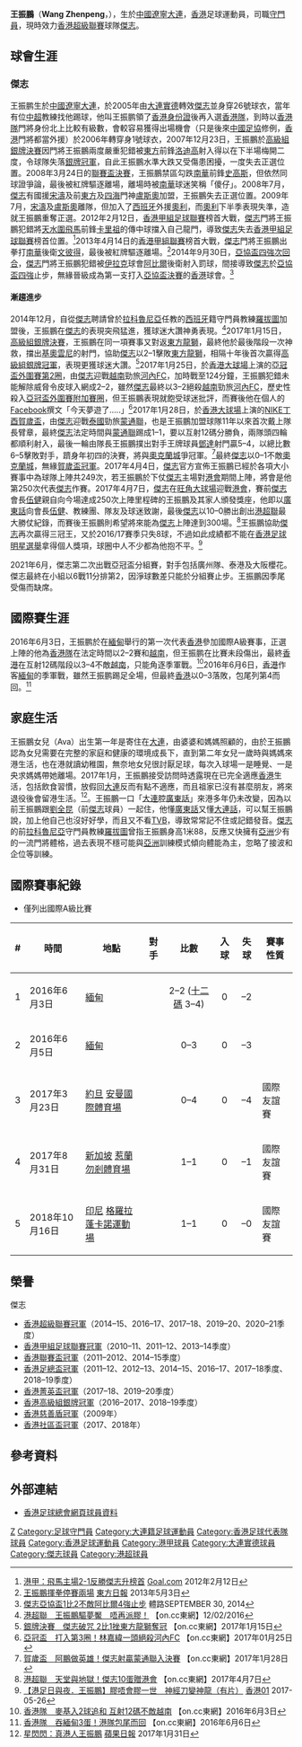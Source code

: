 {{Infobox football biography
| name        = 王振鵬 <br> Wang Zhenpeng
| image       = Wang Zhenpeng.JPG
| image_size  = 280
| fullname    = 王振鵬
| nickname    = 膠鵬、呀鵬
| birth_date  = {{birth date and age|1984|5|5}}
| birth_place = [[中國|中國]][[遼寧|遼寧]][[大連|大連]]
| height      = {{height|m=1.88}}
| position    = [[守門員|守門員]]
| currentclub = [[傑志體育會|傑志]]
| clubnumber  = 1
| youthyears1 = 1997–2002
| youthclubs1 = [[大連實德|大連實德]]
| years1 = 2002–2005
| clubs1 = [[大連實德|大連實德]]
| caps1  = 1
| goals1 = 0
| years2 =  2005–
| clubs2 = [[傑志體育會|傑志]]
| caps2  =425
| goals2 = 1
| nationalyears1 = 2016–
| nationalteam1  = [[香港足球代表隊|香港]]
| nationalcaps1  = 5
| nationalgoals1 = 0
| pcupdate = 2019年7月13日
| ntupdate = 2018年10月11日
}}

'''王振鵬'''（'''Wang Zhenpeng'''，{{bd|1984年|5月5日|catIdx=B白}}），生於[[中國|中國]][[遼寧|遼寧]][[大連|大連]]，[[香港|香港]]足球運動員，司職[[守門員|守門員]]，現時效力[[香港超級聯賽|香港超級聯賽]]球隊[[傑志|傑志]]。

==球會生涯==
===傑志===

王振鹏生於[[中國|中國]][[遼寧|遼寧]][[大連|大連]]，於2005年由[[大連實德|大連實德]]轉效[[傑志體育會|傑志]]並身穿26號球衣，當年有位[[中超|中超]]教練找他踢球，他叫王振鹏領了[[香港身份證|香港身份證]]後再入選[[香港足球代表隊|香港隊]]，到時以[[香港足球代表隊|香港隊]]門將身份北上比較有級數，會較容易獲得出場機會（只是後來[[中國足協|中國足協]]修例，[[香港|香港]]門將都當外援）於2006年轉穿身1號球衣，2007年12月23日，王振鵬於[[香港高級組銀牌|高級組銀牌決賽]]因門將王振鵬兩度嚴重犯錯被[[東方足球隊|東方]]前鋒[[洛迪高|洛迪高]]射入得以在下半場梅開二度，令球隊失落[[香港高級組銀牌|銀牌冠軍]]，自此王振鵬水準大跌又受傷患困擾，一度失去正選位置。2008年3月24日的[[香港聯賽盃|聯賽盃決賽]]，王振鵬禁區勾跌[[南華足球隊|南華]]前鋒[[泰利·史高斯|史高斯]]，但依然同球證爭論，最後被紅牌驅逐離場，離場時被[[南華足球隊|南華]]球迷笑稱「傻仔」。2008年7月，[[傑志|傑志]]有國援[[宋濤_(足球員)|宋濤]]及前[[東方足球隊|東方]]及[[四海體育會|四海]]門神[[盧斯安奴·昆杜斯·達·施華|盧斯奧]]加盟，王振鵬失去正選位置。2009年7月，[[宋濤_(足球員)|宋濤]]及[[盧斯安奴·昆杜斯·達·施華|盧斯奧]]離隊，但加入了[[西班牙|西班牙]]外援[[奧利|奧利]]，而[[奧利|奧利]]下半季表現失準，造就王振鵬重奪正選。2012年2月12日，[[香港甲組足球聯賽|香港甲組足球聯賽]]榜首大戰，[[傑志體育會|傑志]]門將王振鵬犯錯將[[天水圍飛馬|天水圍飛馬]]前鋒[[李安度·卡里祖|卡里祖]]的傳中球擋入自己龍門，導致[[傑志體育會|傑志]]失去[[香港甲組足球聯賽|香港甲組足球聯賽]]榜首位置。<ref>[http://www.goal.com/hk/news/3636/%E9%A6%99%E6%B8%AF/2012/02/12/2901630/%E6%B8%AF%E7%94%B2%E9%A3%9B%E9%A6%AC%E4%B8%BB%E5%A0%B42-1%E5%8F%8D%E5%8B%9D%E5%82%91%E5%BF%97%E5%8D%87%E6%A6%9C%E9%A6%96 港甲：飛馬主場2-1反勝傑志升榜首] {{Wayback|url=http://www.goal.com/hk/news/3636/%E9%A6%99%E6%B8%AF/2012/02/12/2901630/%E6%B8%AF%E7%94%B2%E9%A3%9B%E9%A6%AC%E4%B8%BB%E5%A0%B42-1%E5%8F%8D%E5%8B%9D%E5%82%91%E5%BF%97%E5%8D%87%E6%A6%9C%E9%A6%96 |date=20160415231148 }} [[Goal.com|Goal.com]] 2012年2月12日</ref>2013年4月14日的[[香港甲組足球聯賽|香港甲組聯賽]]榜首大戰，[[傑志體育會|傑志]]門將王振鵬出拳打[[南華足球隊|南華]]後衛[[文彼得|文彼得]]，最後被紅牌驅逐離場。<ref>[http://orientaldaily.on.cc/cnt/sport/20130503/00286_011.html 王振鵬揮拳停賽兩場] {{Wayback|url=http://orientaldaily.on.cc/cnt/sport/20130503/00286_011.html |date=20160811224612 }} [[東方日報|東方日報]] 2013年5月3日</ref>2014年9月30日，[[亞洲足協盃|亞協盃四強次回合]]，[[傑志體育會|傑志]]門將王振鵬犯錯被[[伊拉克|伊拉克]]球會[[阿比爾體育會|阿比爾]]後衛{{link-en|艾廸耶亞|Ali Faez Atia}}射入罰球，間接導致[[傑志體育會|傑志]]於[[亞洲足協盃|亞協盃四強]]止步，無緣晉級成為第一支打入[[亞洲足協盃|亞協盃決賽]]的[[香港|香港]]球會。<ref>[http://sportsroad.hk/archives/64453 傑志亞協盃1比2不敵阿比爾4強止步] {{Wayback|url=http://sportsroad.hk/archives/64453 |date=20160919190230 }} 體路SEPTEMBER 30, 2014</ref>

====漸趨進步====
2014年12月，自從[[傑志|傑志]]聘請曾於[[拉科魯尼亞體育會|拉科魯尼亞]]任教的[[西班牙|西班牙]]籍守門員教練[[羅拔圖|羅拔圖]]加盟後，王振鵬在[[傑志|傑志]]的表現突飛猛進，獲球迷大讚神勇表現。<ref>[http://hk.on.cc/hk/bkn/cnt/sport/20160212/bkn-20160212003300789-0212_00882_001.html 港超聯　王振鵬驅夢魘　唔再派膠！] {{Wayback|url=http://hk.on.cc/hk/bkn/cnt/sport/20160212/bkn-20160212003300789-0212_00882_001.html |date=20160215030114 }} 【on.cc東網】12/02/2016</ref>2017年1月15日，[[2016–17年香港高級組銀牌|高級組銀牌決賽]]，王振鵬在同一項賽事又對返[[東方龍獅|東方龍獅]]，最終他於最後階段一次神救，擋出[[基奧雲尼·艾維斯·達施華|基奧雲尼]]的射門，協助[[傑志|傑志]]以2–1擊敗[[東方龍獅|東方龍獅]]，相隔十年後首次贏得[[2016–17年香港高級組銀牌|高級組銀牌冠軍]]，表現更獲球迷大讚。<ref>[http://hk.on.cc/hk/bkn/cnt/sport/20170115/bkn-20170115165550402-0115_00882_001.html 銀牌決賽　傑志破咒 2比1挫東方龍獅奪冠] {{Wayback|url=http://hk.on.cc/hk/bkn/cnt/sport/20170115/bkn-20170115165550402-0115_00882_001.html |date=20170117184711 }}【on.cc東網】2017年1月15日</ref>2017年1月25日，於[[香港大球場|香港大球場]]上演的[[2017年亞洲聯賽冠軍盃|亞冠盃外圍賽第2圈]]，由[[傑志|傑志]]迎戰[[越南|越南]]勁旅[[河內足球會|河內FC]]，加時戰至124分鐘，王振鵬犯錯未能解除威脅令皮球入網成2–2，雖然[[傑志|傑志]]最終以3–2絕殺[[越南|越南]]勁旅[[河內足球會|河內FC]]，歷史性殺入[[2017年亞洲聯賽冠軍盃|亞冠盃外圍賽附加賽圈]]，但王振鵬表現就飽受球迷批評，而賽後他在個人的[[Facebook|Facebook]]撰文「今天夢遊了.....」<ref>[http://hk.on.cc/hk/bkn/cnt/sport/20170125/bkn-20170125223418502-0125_00882_001.html 亞冠盃　打入第3圈！林嘉緯一頭絕殺河內FC] {{Wayback|url=http://hk.on.cc/hk/bkn/cnt/sport/20170125/bkn-20170125223418502-0125_00882_001.html |date=20170128161746 }}【on.cc東網】2017年01月25日</ref>2017年1月28日，於[[香港大球場|香港大球場]]上演的[[2017年賀歲盃足球賽|NIKE丁酉賀歲盃]]，由[[傑志|傑志]]迎戰[[泰國|泰國]]勁旅[[蒙通聯足球會|蒙通聯]]，也是王振鵬加盟球隊11年以來首次戴上隊長臂章，最終[[傑志|傑志]]法定時間與[[蒙通聯足球會|蒙通聯]]踢成1–1，要以互射12碼分勝負，兩隊頭四輪都順利射入，最後一輪由隊長王振鵬撲出對手王牌球員[[堤拉辛·當達|鄧達]]射門贏5–4，以總比數6–5擊敗對手，躋身年初四的決賽，將與[[奧克蘭城足球俱樂部|奧克蘭城]]爭冠軍。<ref>[http://hk.on.cc/hk/bkn/cnt/sport/20170128/bkn-20170128194256229-0128_00882_001.html 賀歲盃　阿鵬做英雄！傑志射贏蒙通聯入決賽] {{Wayback|url=http://hk.on.cc/hk/bkn/cnt/sport/20170128/bkn-20170128194256229-0128_00882_001.html |date=20170202070406 }} 【on.cc東網】2017年1月28日</ref>最終[[傑志|傑志]]以0–1不敵[[奧克蘭城足球俱樂部|奧克蘭城]]，無緣[[2017年賀歲盃足球賽|賀歲盃冠軍]]。2017年4月4日，[[傑志|傑志]]官方宣佈王振鵬已經於各項大小賽事中為球隊上陣共249次，若王振鵬於下仗[[傑志|傑志]]主場對[[港會|港會]]期間上陣，將會是他第250次代表[[傑志|傑志]]作賽。2017年4月7日，[[傑志|傑志]]在[[旺角大球場|旺角大球場]]迎戰[[港會|港會]]，賽前[[傑志|傑志]]會長[[伍健|伍健]]親自向今場達成250次上陣里程碑的王振鵬及其家人頒發獎座，他即以[[廣東話|廣東話]]向會長[[伍健|伍健]]、教練團、隊友及球迷致謝，最後[[傑志|傑志]]以10–0勝出創出[[港超聯|港超聯]]最大勝仗紀錄，而賽後王振鵬則希望將來能為[[傑志|傑志]]上陣達到300場。<ref>[http://hk.on.cc/hk/bkn/cnt/sport/20170407/bkn-20170407220738726-0407_00882_001.html 港超聯　天堂與地獄！傑志10蛋贈港會] {{Wayback|url=http://hk.on.cc/hk/bkn/cnt/sport/20170407/bkn-20170407220738726-0407_00882_001.html |date=20170408171427 }} 【on.cc東網】2017年4月7日</ref>王振鵬協助[[傑志|傑志]]再次贏得三冠王，又於2016/17賽季只失8球，不過如此成績都不能在[[香港足球明星選舉|香港足球明星選舉]]拿得個人獎項，球圈中人不少都為他抱不平。<ref>[https://www.hk01.com/%E9%AB%94%E8%82%B2/93690/-%E6%B8%AF%E8%B6%B3%E6%97%A5%E8%88%87%E5%A4%9C-%E7%8E%8B%E6%8C%AF%E9%B5%AC-%E8%86%A0%E5%94%94%E6%9C%83%E8%86%A0%E4%B8%80%E4%B8%96-%E7%A5%9E%E7%B6%93%E5%88%80%E8%AE%8A%E7%A5%9E%E9%BE%8D-%E6%9C%89%E7%89%87- 【港足日與夜．王振鵬】膠唔會膠一世　神經刀變神龍（有片）] [[香港01|香港01]] 2017-05-26</ref>

2021年6月，傑志第二次出戰亞冠盃分組賽，對手包括廣州隊、泰港及大阪櫻花。傑志最終在小組以6戰11分排第2，因淨球數差只能於分組賽止步。王振鵬因季尾受傷而缺席。

==國際賽生涯==
2016年6月3日，王振鹏於在[[緬甸|緬甸]]舉行的{{link-en|AYA銀行盃2016|2016 AYA Bank Cup}}第一次代表[[香港足球代表隊|香港]]參加國際A級賽事，正選上陣的他為[[香港足球代表隊|香港隊]]在法定時間以2–2賽和[[越南國家足球隊|越南]]，但王振鹏在比賽未段傷出，最終[[香港足球代表隊|香港]]在互射12碼階段以3–4不敵[[越南國家足球隊|越南]]，只能角逐季軍戰。<ref>[http://hk.on.cc/hk/bkn/cnt/sport/20160603/bkn-20160603184613077-0603_00882_001.html 香港隊　麥基入2球追和 互射12碼不敵越南] {{Wayback|url=http://hk.on.cc/hk/bkn/cnt/sport/20160603/bkn-20160603184613077-0603_00882_001.html |date=20160605105619 }} 【on.cc東網】2016年6月3日</ref>2016年6月6日，[[香港足球代表隊|香港]]作客[[緬甸國家足球隊|緬甸]]的{{link-en|緬甸AYA銀行盃2016|2016 AYA Bank Cup}}季軍戰，雖然王振鹏踢足全場，但最終[[香港足球代表隊|香港]]以0–3落敗，包尾列第4而回。<ref>[http://hk.on.cc/hk/bkn/cnt/sport/20160606/bkn-20160606182630391-0606_00882_001.html 香港隊　吞緬甸3蛋！港隊包尾而回] {{Wayback|url=http://hk.on.cc/hk/bkn/cnt/sport/20160606/bkn-20160606182630391-0606_00882_001.html |date=20160813104715 }} 【on.cc東網】2016年6月6日</ref>

==家庭生活==
王振鵬女兒（Ava）出生第一年是寄住在[[大連|大連]]，由婆婆和媽媽照顧的，由於王振鵬認為女兒需要在完整的家庭和健康的環境成長下，直到第二年女兒一歲時與媽媽來港生活，也在港就讀幼稚園，無奈地女兒很討厭足球，每次入球場一是睡覺、一是央求媽媽帶她離場。2017年1月，王振鵬接受訪問時透露現在已完全適應[[香港|香港]]生活，包括飲食習慣，放假回[[大連|大連]]反而有點不適應，而且祖家已沒有甚麼朋友，將來退役後會留港生活。<ref>[http://hk.apple.nextmedia.com/sports/art/20170131/19913392 星閃閃：真港人王振鵬] {{Wayback|url=http://hk.apple.nextmedia.com/sports/art/20170131/19913392 |date=20170406111011 }} [[蘋果日報|蘋果日報]] 2017年1月31日</ref>。王振鵬一口「[[大連|大連]]腔[[廣東話|廣東話]]」來港多年仍未改變，因為以前王振鵬跟[[劉全昆|劉全昆]]（前[[傑志|傑志]]球員）一起住，他懂[[廣東話|廣東話]]又懂[[大連話|大連話]]，可以幫王振鵬說，加上他自己也沒好好學，而且又不看[[TVB|TVB]]，導致常常記不住或記錯發音。[[傑志體育會|傑志]]的前[[拉科魯尼亞體育會|拉科魯尼亞]]守門員教練[[羅拔圖|羅拔圖]]曾指王振鵬身高1米88，反應又快擁有[[亞洲|亞洲]]少有的一流門將體格，過去表現不穩可能與[[亞洲|亞洲]]訓練模式傾向體能為主，忽略了接波和企位等訓練。

== 國際賽事紀錄 ==
* 僅列出國際A級比賽
{| class="wikitable" style="font-size:90%; text-align: left;"
|- bgcolor="#CCCCCC" align="center"
!#
!時間
!地點
!對手
!比數
!入球
!失球
!賽事性質
|-
|1
|2016年6月3日
|{{flagicon|MYA}} [[緬甸|緬甸]] {{link-en|吉諦瑜杜烏拿體育場|Thuwunna Stadium}}
|{{fb|VIE}}
|align=center|2–2 ([[十二碼|十二碼]] 3–4)
|align=center|0
|align=center|–2
|{{link-en|AYA銀行盃2016|2016 AYA Bank Cup}}
|-
|2
|2016年6月5日
|{{flagicon|MYA}} [[緬甸|緬甸]] {{link-en|吉諦瑜杜烏拿體育場|Thuwunna Stadium}}
|{{fb|MYA}}
|align=center|0–3
|align=center|0
|align=center|–3
|{{link-en|AYA銀行盃2016|2016 AYA Bank Cup}}
|-
|3
|2017年3月23日
|{{flagicon|JOR}} [[約旦|約旦]] [[安曼國際體育場|安曼國際體育場]]
|{{fb|JOR}}
|align=center|0–4
|align=center|0
|align=center|–4
|國際友誼賽
|-
|4
|2017年8月31日
|{{flagicon|SIN}} [[新加坡|新加坡]] [[惹蘭勿剎體育場|惹蘭勿剎體育場]]
|{{fb|SIN}} 
|align=center|1–1
|align=center|0
|align=center|–1
|國際友誼賽
|-
|5
|2018年10月16日
|{{flagicon|INA}}[[印尼|印尼]] [[朋卡諾體育場主場館|格羅拉蓬卡諾運動場]]
|{{fb|INA}}
|align=center|1–1
|align=center|0
|align=center|–0
|國際友誼賽
|}

==榮譽==
;傑志
* [[香港超級聯賽|香港超級聯賽冠軍]]（2014–15、2016–17、2017–18、2019–20、2020–21季度）
* [[香港甲組足球聯賽|香港甲組足球聯賽冠軍]]（2010–11、2011–12、2013–14季度）
* [[香港聯賽盃|香港聯賽盃冠軍]]（2011–2012、2014–15季度）
* [[香港足總盃|香港足總盃冠軍]]（2011–12、2012–13、2014–15、2016–17、2017–18季度、2018–19季度）
* [[香港菁英盃|香港菁英盃冠軍]]（2017–18、2019–20季度）
* [[香港高級組銀牌|香港高級組銀牌冠軍]]（2016–2017、2018–19季度）
* [[香港社區盃|香港慈善盾冠軍]]（2009年）
* [[香港社區盃|香港社區盃冠軍]]（2017、2018年）

==參考資料==
{{Reflist}}

== 外部連結 ==
* [https://www.hkfa.com/ch/club/4/detail?player=11#gotab 香港足球總會網頁球員資料] {{Wayback|url=https://www.hkfa.com/ch/club/4/detail?player=11#gotab |date=20160405094526 }}
{{傑志體育會}}

{{DEFAULTSORT: Wang Zhenpeng}} 
[[Category:王姓|Z]]
[[Category:足球守門員|Category:足球守門員]]
[[Category:大連籍足球運動員|Category:大連籍足球運動員]]
[[Category:香港足球代表隊球員|Category:香港足球代表隊球員]]
[[Category:香港足球運動員|Category:香港足球運動員]]
[[Category:港甲球員|Category:港甲球員]]
[[Category:大連實德球員|Category:大連實德球員]]
[[Category:傑志球員|Category:傑志球員]]
[[Category:港超球員|Category:港超球員]]